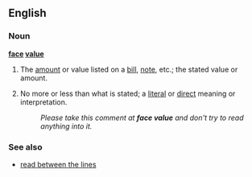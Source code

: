 ==English==
===Noun===
'''[[face]] [[value]]'''
#The [[amount]] or value listed on a [[bill]], [[note]], etc.; the stated value or amount.
#{{idiom}} No more or less than what is stated; a [[literal]] or [[direct]] meaning or interpretation.
#:''Please take this comment at '''face value''' and don't try to read anything into it.''

===See also===
*[[read between the lines]]